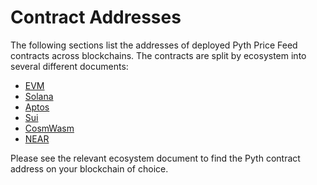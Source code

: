 # Contract Addresses

The following sections list the addresses of deployed Pyth Price Feed contracts across blockchains.
The contracts are split by ecosystem into several different documents:

- [EVM](contract-addresses/evm)
- [Solana](contract-addresses/solana)
- [Aptos](contract-addresses/aptos)
- [Sui](contract-addresses/sui)
- [CosmWasm](contract-addresses/cosmwasm)
- [NEAR](contract-addresses/near)

Please see the relevant ecosystem document to find the Pyth contract address on your blockchain of choice.
